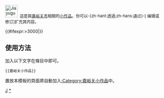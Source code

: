 <div class="notice metadata" id="stub" style="font-size: small;">[[File:Jiayuguan-009.JPG|40px]]&nbsp;&nbsp;這是與[[嘉峪关市]]相關的[[Wikipedia:小作品|小作品]]。你可以-{zh-hant:透過;zh-hans:通过}-<span class="plainlinks">[{{fullurl:{{FULLPAGENAME}}|action=edit}} 编辑或修订]</span>扩充其内容。</div><includeonly>[[Category:嘉峪关小作品|{{PAGENAME}}]]{{#ifexpr:{{PAGESIZE:{{FULLPAGENAME}}|R}}>3000|[[Category:字数已超过3000字节的小作品|{{PAGENAME}}]]}}</includeonly><noinclude>

==使用方法==
加入以下文字在條目中即可。
<pre>{{嘉峪关小作品}}</pre>

置放本模板的頁面將自動加入[[:Category:嘉峪关小作品]]中。

[[Category:甘肃小作品模板|J]]
[[Category:嘉峪關小作品|*]]
</noinclude>